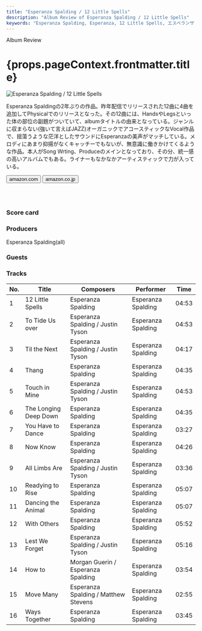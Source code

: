 ```yaml
---
title: "Esperanza Spalding / 12 Little Spells"
description: "Album Review of Esperanza Spalding / 12 Little Spells"
keywords: "Esperanza Spalding, Esperanza, 12 Little Spells, エスペランザ・スポルディング, １２・リトル・スペルズ"
---
```





<p className="largeP">Album Review</p>
<h1 className="h1--no--margin">{props.pageContext.frontmatter.title}</h1>

<Row  className="image-card-group">
	<Column colMd={"3"} colLg={"4"} noGutterMdLeft="">
       <ImageCard>

![Esperanza Spalding / 12 Little Spells](../../images/cd/espalding3L.png)

</ImageCard>
	</Column>
	<Column colMd={"4"} colLg={"8"} noGutterMdLeft="">
	<p>
	Esperanza Spaldingの2年ぶりの作品。昨年配信でリリースされた12曲に4曲を追加してPhysicalでのリリースとなった。その12曲には、HandsやLegsといった体の部位の副題がついていて、albumタイトルの由来となっている。ジャンルに収まらない(強いて言えばJAZZ)オーガニックでアコースティックなVocal作品で、揺蕩うような茫洋としたサウンドにEsperanzaの美声がマッチしている。メロディにあまり抑揚がなくキャッチーでもないが、無意識に働きかけてくるような作品。本人がSong Wrting、Produceのメインとなっており、その分、統一感の高いアルバムでもある。ライナーもなかなかアーティスティックで力が入っている。
	</p>
    <div>
	  <Button className="button-right-mergin"  href="https://amzn.to/2MGQv7w" kind="primary" size="small" renderIcon={ArrowUpRight24}>
      amazon.com
      </Button>
      <Button className="button-right-mergin"  href="https://amzn.to/2APbUJl" kind="secondary" size="small" renderIcon={ArrowUpRight24}>
      amazon.co.jp
      </Button>
	</div>
	<a style="display:inline-block;overflow:hidden;background:url(https://linkmaker.itunes.apple.com/ja-jp/lockup.svg?releaseDate=2019-05-10&kind=album&bubble=apple_music&style=mono-black) no-repeat;width:180px;height:45px;" href="https://geo.music.apple.com/jp/album/12-little-spells-deluxe-edition/1460037859?mt=1&app=music&ls=1&at=11lcug"></a>
	</Column>
</Row>
<Row >
	<Column colMd={"4"} colLg={"4"} noGutterMdLeft="">
<div>
  <h3>Score card</h3>
	<SliderJS1 value="5" />
  <SliderJS2 value="2" />
	<SliderJS3 value="2" />
  <SliderJS4 value="8" />
</div>
</Column>
<Column colMd={"8"} colLg={"8"} noGutterMdLeft="">
<div>
<h3>Producers</h3>
<p>
	Esperanza Spalding(all)
</p>
<h3>Guests</h3>
<p>
</p>
</div>
</Column>
</Row>

<h3>Tracks</h3>

| No. | Title                 | Composers                            | Performer          | Time  |
| --- | --------------------- | ------------------------------------ | ------------------ | ----- |
| 1   | 12 Little Spells      | Esperanza Spalding                   | Esperanza Spalding | 04:53 |
| 2   | To Tide Us over       | Esperanza Spalding / Justin Tyson    | Esperanza Spalding | 04:53 |
| 3   | Til the Next          | Esperanza Spalding / Justin Tyson    | Esperanza Spalding | 04:17 |
| 4   | Thang                 | Esperanza Spalding                   | Esperanza Spalding | 04:35 |
| 5   | Touch in Mine         | Esperanza Spalding / Justin Tyson    | Esperanza Spalding | 04:53 |
| 6   | The Longing Deep Down | Esperanza Spalding                   | Esperanza Spalding | 04:35 |
| 7   | You Have to Dance     | Esperanza Spalding                   | Esperanza Spalding | 03:27 |
| 8   | Now Know              | Esperanza Spalding                   | Esperanza Spalding | 04:26 |
| 9   | All Limbs Are         | Esperanza Spalding / Justin Tyson    | Esperanza Spalding | 03:36 |
| 10  | Readying to Rise      | Esperanza Spalding                   | Esperanza Spalding | 05:07 |
| 11  | Dancing the Animal    | Esperanza Spalding                   | Esperanza Spalding | 05:07 |
| 12  | With Others           | Esperanza Spalding                   | Esperanza Spalding | 05:52 |
| 13  | Lest We Forget        | Esperanza Spalding / Justin Tyson    | Esperanza Spalding | 05:16 |
| 14  | How to                | Morgan Guerin / Esperanza Spalding   | Esperanza Spalding | 03:54 |
| 15  | Move Many             | Esperanza Spalding / Matthew Stevens | Esperanza Spalding | 02:55 |
| 16  | Ways Together         | Esperanza Spalding                   | Esperanza Spalding | 03:45 |
